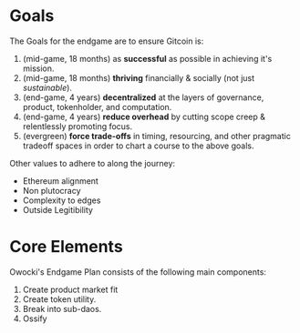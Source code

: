 # Goals 

The Goals for the endgame are to ensure Gitcoin is:

1. (mid-game, 18 months) as **successful** as possible in achieving it's mission.
2. (mid-game, 18 months) **thriving** financially & socially (not just *sustainable*).
3. (end-game, 4 years) **decentralized** at the layers of governance, product, tokenholder, and computation.
4. (end-game, 4 years) **reduce overhead** by cutting scope creep & relentlessly promoting focus.
5.  (evergreen) **force trade-offs** in timing, resourcing, and other pragmatic tradeoff spaces in order to chart a course to the above goals.

Other values to adhere to along the journey:
- Ethereum alignment
- Non plutocracy
- Complexity to edges
- Outside Legitibility

# Core Elements

Owocki's Endgame Plan consists of the following main components:

1. Create product market fit
2. Create token utility.
3. Break into sub-daos.
4. Ossify
